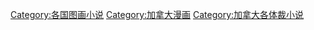 [[Category:各国图画小说|Category:各国图画小说]]
[[Category:加拿大漫画|Category:加拿大漫画]]
[[Category:加拿大各体裁小说|Category:加拿大各体裁小说]]